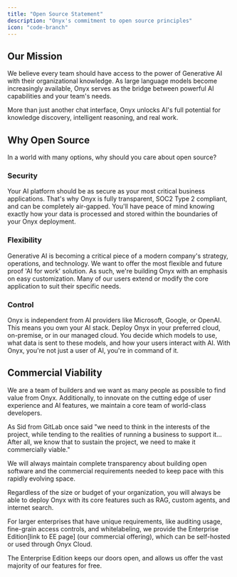 ```yaml
---
title: "Open Source Statement"
description: "Onyx's commitment to open source principles"
icon: "code-branch"
---
```


## Our Mission

We believe every team should have access to the power of Generative AI with their organizational knowledge. As large language models become increasingly available, Onyx serves as the bridge between powerful AI capabilities and your team's needs.

More than just another chat interface, Onyx unlocks AI's full potential for knowledge discovery, intelligent reasoning, and real work.

## Why Open Source 

In a world with many options, why should you care about open source?

### Security

Your AI platform should be as secure as your most critical business applications. That's why Onyx is fully transparent, SOC2 Type 2 compliant, and can be completely air-gapped. You'll have peace of mind knowing exactly how your data is processed and stored within the boundaries of your Onyx deployment.

### Flexibility

Generative AI is becoming a critical piece of a modern company's strategy, operations, and technology. We want to offer the most flexible and future proof 'AI for work' solution. As such, we're building Onyx with an emphasis on easy customization. Many of our users extend or modify the core application to suit their specific needs. 

### Control

Onyx is independent from AI providers like Microsoft, Google, or OpenAI. This means you own your AI stack. Deploy Onyx in your preferred cloud, on-premise, or in our managed cloud. You decide which models to use, what data is sent to these models, and how your users interact with AI. With Onyx, you're not just a user of AI, you're in command of it.

## Commercial Viability

We are a team of builders and we want as many people as possible to find value from Onyx. Additionally, to innovate on the cutting edge of user experience and AI features, we maintain a core team of world-class developers. 

As Sid from GitLab once said "we need to think in the interests of the project, while tending to the realities of running a business to support it… After all, we know that to sustain the project, we need to make it commercially viable."

We will always maintain complete transparency about building open software and the commercial requirements needed to keep pace with this rapidly evolving space. 

Regardless of the size or budget of your organization, you will always be able to deploy Onyx with its core features such as RAG, custom agents, and internet search. 

For larger enterprises that have unique requirements, like auditing usage, fine-grain access controls, and whitelabeling, we provide the Enterprise Edition[link to EE page] (our commercial offering), which can be self-hosted or used through Onyx Cloud.

The Enterprise Edition keeps our doors open, and allows us offer the vast majority of our features for free.
